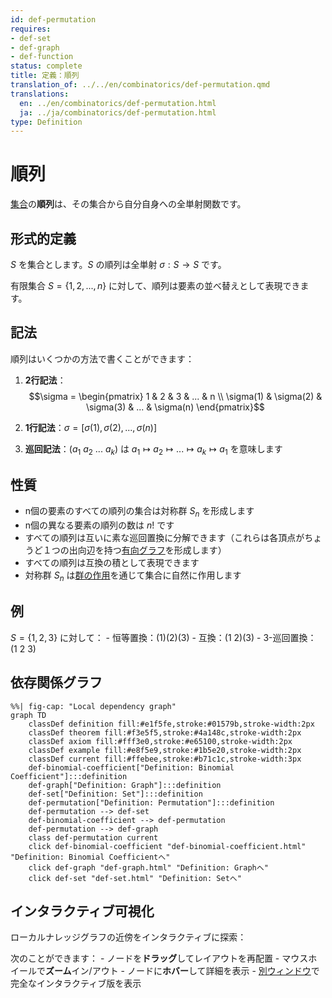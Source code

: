 ```yaml
---
id: def-permutation
requires:
- def-set
- def-graph
- def-function
status: complete
title: 定義：順列
translation_of: ../../en/combinatorics/def-permutation.qmd
translations:
  en: ../en/combinatorics/def-permutation.html
  ja: ../ja/combinatorics/def-permutation.html
type: Definition
---
```


# 順列 {#def-permutation}

[集合](../logic-set-theory/def-set.qmd)の**順列**は、その集合から自分自身への全単射関数です。

## 形式的定義

$S$ を集合とします。$S$ の順列は全単射 $\sigma: S \to S$ です。

有限集合 $S = \{1, 2, ..., n\}$ に対して、順列は要素の並べ替えとして表現できます。

## 記法

順列はいくつかの方法で書くことができます：

1. **2行記法**：
   $$\sigma = \begin{pmatrix} 1 & 2 & 3 & ... & n \\ \sigma(1) & \sigma(2) & \sigma(3) & ... & \sigma(n) \end{pmatrix}$$

2. **1行記法**：$\sigma = [\sigma(1), \sigma(2), ..., \sigma(n)]$

3. **巡回記法**：$(a_1\ a_2\ ...\ a_k)$ は $a_1 \mapsto a_2 \mapsto ... \mapsto a_k \mapsto a_1$ を意味します

## 性質

- n個の要素のすべての順列の集合は対称群 $S_n$ を形成します
- n個の異なる要素の順列の数は $n!$ です
- すべての順列は互いに素な巡回置換に分解できます（これらは各頂点がちょうど１つの出向辺を持つ[有向グラフ](def-graph.qmd)を形成します）
- すべての順列は互換の積として表現できます
- 対称群 $S_n$ は[群の作用](../algebra/def-group-action.qmd)を通じて集合に自然に作用します

## 例

$S = \{1, 2, 3\}$ に対して：
- 恒等置換：$(1)(2)(3)$
- 互換：$(1\ 2)(3)$
- 3-巡回置換：$(1\ 2\ 3)$

## 依存関係グラフ

```mermaid
%%| fig-cap: "Local dependency graph"
graph TD
    classDef definition fill:#e1f5fe,stroke:#01579b,stroke-width:2px
    classDef theorem fill:#f3e5f5,stroke:#4a148c,stroke-width:2px
    classDef axiom fill:#fff3e0,stroke:#e65100,stroke-width:2px
    classDef example fill:#e8f5e9,stroke:#1b5e20,stroke-width:2px
    classDef current fill:#ffebee,stroke:#b71c1c,stroke-width:3px
    def-binomial-coefficient["Definition: Binomial Coefficient"]:::definition
    def-graph["Definition: Graph"]:::definition
    def-set["Definition: Set"]:::definition
    def-permutation["Definition: Permutation"]:::definition
    def-permutation --> def-set
    def-binomial-coefficient --> def-permutation
    def-permutation --> def-graph
    class def-permutation current
    click def-binomial-coefficient "def-binomial-coefficient.html" "Definition: Binomial Coefficientへ"
    click def-graph "def-graph.html" "Definition: Graphへ"
    click def-set "def-set.html" "Definition: Setへ"
```

## インタラクティブ可視化

ローカルナレッジグラフの近傍をインタラクティブに探索：

::: {.graph-viz data-id="def-permutation" data-width="700" data-height="500"}
:::

次のことができます：
- ノードを**ドラッグ**してレイアウトを再配置
- マウスホイールで**ズーム**イン/アウト
- ノードに**ホバー**して詳細を表示
- [別ウィンドウ](../../output/interactive/def-permutation.html){target="_blank"}で完全なインタラクティブ版を表示
